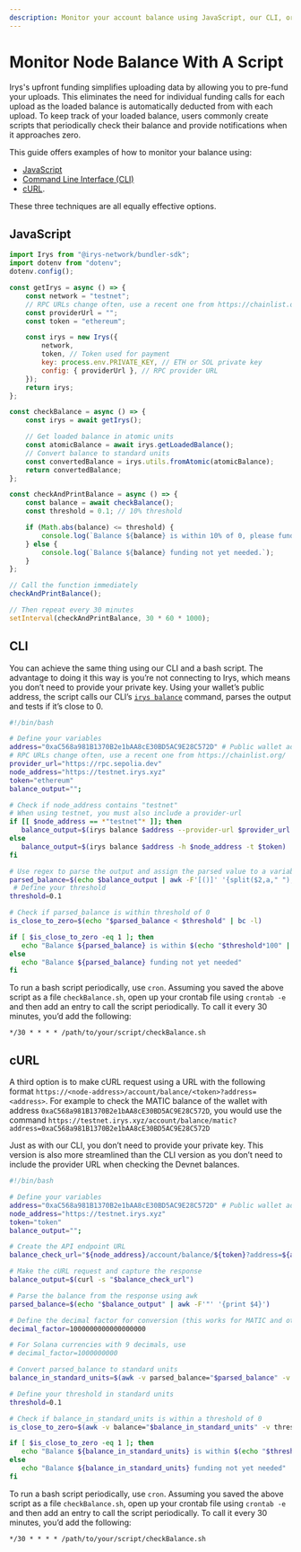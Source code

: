 ```yaml
---
description: Monitor your account balance using JavaScript, our CLI, or cURL
---
```


# Monitor Node Balance With A Script

Irys's upfront funding simplifies uploading data by allowing you to pre-fund your uploads. This eliminates the need for individual funding calls for each upload as the loaded balance is automatically deducted from with each upload. To keep track of your loaded balance, users commonly create scripts that periodically check their balance and provide notifications when it approaches zero.

This guide offers examples of how to monitor your balance using:

- [JavaScript](./monitor-account-balance#javascript) 
- [Command Line Interface (CLI)](./monitor-account-balance#cli) 
- [cURL](/monitor-account-balance#curl). 

These three techniques are all equally effective options.

## JavaScript

```js
import Irys from "@irys-network/bundler-sdk";
import dotenv from "dotenv";
dotenv.config();

const getIrys = async () => {
	const network = "testnet";
	// RPC URLs change often, use a recent one from https://chainlist.org/
	const providerUrl = "";
	const token = "ethereum";

	const irys = new Irys({
		network, 
		token, // Token used for payment
		key: process.env.PRIVATE_KEY, // ETH or SOL private key
		config: { providerUrl }, // RPC provider URL
	});
	return irys;
};

const checkBalance = async () => {
	const irys = await getIrys();

	// Get loaded balance in atomic units
	const atomicBalance = await irys.getLoadedBalance();
	// Convert balance to standard units
	const convertedBalance = irys.utils.fromAtomic(atomicBalance);
	return convertedBalance;
};

const checkAndPrintBalance = async () => {
	const balance = await checkBalance();
	const threshold = 0.1; // 10% threshold

	if (Math.abs(balance) <= threshold) {
		console.log(`Balance ${balance} is within 10% of 0, please fund.`);
	} else {
		console.log(`Balance ${balance} funding not yet needed.`);
	}
};

// Call the function immediately
checkAndPrintBalance();

// Then repeat every 30 minutes
setInterval(checkAndPrintBalance, 30 * 60 * 1000);
```

## CLI

You can achieve the same thing using our CLI and a bash script. The advantage to doing it this way is you’re not connecting to Irys, which means you don’t need to provide your private key. Using your wallet’s public address, the script calls our CLI’s [`irys balance`](/build/data/storage-cli/commands/balance) command, parses the output and tests if it’s close to 0.

```bash
#!/bin/bash

# Define your variables
address="0xaC568a981B1370B2e1bAA8cE30BD5AC9E28C572D" # Public wallet address
# RPC URLs change often, use a recent one from https://chainlist.org/
provider_url="https://rpc.sepolia.dev"
node_address="https://testnet.irys.xyz"
token="ethereum"
balance_output="";

# Check if node_address contains "testnet"
# When using testnet, you must also include a provider-url
if [[ $node_address == *"testnet"* ]]; then
   balance_output=$(irys balance $address --provider-url $provider_url -h $node_address -c $token)
else
   balance_output=$(irys balance $address -h $node_address -t $token)
fi

# Use regex to parse the output and assign the parsed value to a variable
parsed_balance=$(echo $balance_output | awk -F'[()]' '{split($2,a," "); print a[1]}')
 # Define your threshold
threshold=0.1

# Check if parsed_balance is within threshold of 0
is_close_to_zero=$(echo "$parsed_balance < $threshold" | bc -l)

if [ $is_close_to_zero -eq 1 ]; then
   echo "Balance ${parsed_balance} is within $(echo "$threshold*100" | bc -l)% of 0, please fund."
else
   echo "Balance ${parsed_balance} funding not yet needed"
fi
```

To run a bash script periodically, use `cron`. Assuming you saved the above script as a file `checkBalance.sh`, open up your crontab file using `crontab -e` and then add an entry to call the script periodically. To call it every 30 minutes, you’d add the following:

`*/30 * * * * /path/to/your/script/checkBalance.sh`

## cURL

A third option is to make cURL request using a URL with the following format `https://<node-address>/account/balance/<token>?address=<address>`. For example to check the MATIC balance of the wallet with address `0xaC568a981B1370B2e1bAA8cE30BD5AC9E28C572D`, you would use the command
`https://testnet.irys.xyz/account/balance/matic?address=0xaC568a981B1370B2e1bAA8cE30BD5AC9E28C572D`

Just as with our CLI, you don’t need to provide your private key. This version is also more streamlined than the CLI version as you don’t need to include the provider URL when checking the Devnet balances.

```bash
#!/bin/bash

# Define your variables
address="0xaC568a981B1370B2e1bAA8cE30BD5AC9E28C572D" # Public wallet address
node_address="https://testnet.irys.xyz"
token="token"
balance_output="";

# Create the API endpoint URL
balance_check_url="${node_address}/account/balance/${token}?address=${address}"

# Make the cURL request and capture the response
balance_output=$(curl -s "$balance_check_url")

# Parse the balance from the response using awk
parsed_balance=$(echo "$balance_output" | awk -F'"' '{print $4}')

# Define the decimal factor for conversion (this works for MATIC and others with 18 decimals)
decimal_factor=1000000000000000000

# For Solana currencies with 9 decimals, use
# decimal_factor=1000000000

# Convert parsed_balance to standard units
balance_in_standard_units=$(awk -v parsed_balance="$parsed_balance" -v decimal_factor="$decimal_factor" 'BEGIN{printf "%.18f", parsed_balance/decimal_factor}')

# Define your threshold in standard units
threshold=0.1

# Check if balance_in_standard_units is within a threshold of 0
is_close_to_zero=$(awk -v balance="$balance_in_standard_units" -v threshold="$threshold" 'BEGIN{if(balance < threshold) print 1; else print 0}')

if [ $is_close_to_zero -eq 1 ]; then
   echo "Balance ${balance_in_standard_units} is within $(echo "$threshold*100" | bc -l)% of 0, please fund."
else
   echo "Balance ${balance_in_standard_units} funding not yet needed"
fi
```

To run a bash script periodically, use `cron`. Assuming you saved the above script as a file `checkBalance.sh`, open up your crontab file using `crontab -e` and then add an entry to call the script periodically. To call it every 30 minutes, you’d add the following:

`*/30 * * * * /path/to/your/script/checkBalance.sh`

